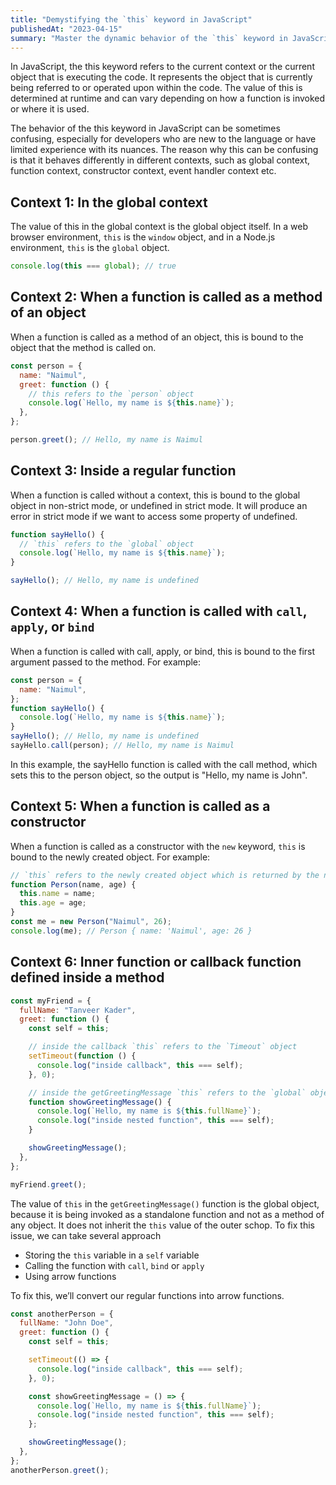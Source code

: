 ```yaml
---
title: "Demystifying the `this` keyword in JavaScript"
publishedAt: "2023-04-15"
summary: "Master the dynamic behavior of the `this` keyword in JavaScript. Gain a solid understanding of its behavior in different contexts, including global context, function context, object methods, constructors, and event handlers."
---
```


In JavaScript, the this keyword refers to the current context or the current object that is executing the code. It represents the object that is currently being referred to or operated upon within the code. The value of this is determined at runtime and can vary depending on how a function is invoked or where it is used.

The behavior of the this keyword in JavaScript can be sometimes confusing, especially for developers who are new to the language or have limited experience with its nuances. The reason why this can be confusing is that it behaves differently in different contexts, such as global context, function context, constructor context, event handler context etc.

## **Context 1: In the global context**

The value of this in the global context is the global object itself. In a web browser environment, `this` is the `window` object, and in a Node.js environment, `this` is the `global` object.

```jsx
console.log(this === global); // true
```

## **Context 2: When a function is called as a method of an object**

When a function is called as a method of an object, this is bound to the object that the method is called on.

```jsx
const person = {
  name: "Naimul",
  greet: function () {
    // this refers to the `person` object
    console.log(`Hello, my name is ${this.name}`);
  },
};

person.greet(); // Hello, my name is Naimul
```

## **Context 3: Inside a regular function**

When a function is called without a context, this is bound to the global object in non-strict mode, or undefined in strict mode. It will produce an error in strict mode if we want to access some property of undefined.

```jsx
function sayHello() {
  // `this` refers to the `global` object
  console.log(`Hello, my name is ${this.name}`);
}

sayHello(); // Hello, my name is undefined
```

## **Context 4: When a function is called with `call`, `apply`, or `bind`**

When a function is called with call, apply, or bind, this is bound to the first argument passed to the method. For example:

```jsx
const person = {
  name: "Naimul",
};
function sayHello() {
  console.log(`Hello, my name is ${this.name}`);
}
sayHello(); // Hello, my name is undefined
sayHello.call(person); // Hello, my name is Naimul
```

In this example, the sayHello function is called with the call method, which sets this to the person object, so the output is "Hello, my name is John".

## Context 5: **When a function is called as a constructor**

When a function is called as a constructor with the `new` keyword, `this` is bound to the newly created object. For example:

```jsx
// `this` refers to the newly created object which is returned by the new Person() call
function Person(name, age) {
  this.name = name;
  this.age = age;
}
const me = new Person("Naimul", 26);
console.log(me); // Person { name: 'Naimul', age: 26 }
```

## Context 6: Inner function or callback function defined inside a method

```jsx
const myFriend = {
  fullName: "Tanveer Kader",
  greet: function () {
    const self = this;

    // inside the callback `this` refers to the `Timeout` object
    setTimeout(function () {
      console.log("inside callback", this === self);
    }, 0);

    // inside the getGreetingMessage `this` refers to the `global` object
    function showGreetingMessage() {
      console.log(`Hello, my name is ${this.fullName}`);
      console.log("inside nested function", this === self);
    }

    showGreetingMessage();
  },
};

myFriend.greet();
```

The value of `this` in the `getGreetingMessage()` function is the global object, because it is being invoked as a standalone function and not as a method of any object. It does not inherit the `this` value of the outer schop. To fix this issue, we can take several approach

- Storing the `this` variable in a `self` variable
- Calling the function with `call`, `bind` or `apply`
- Using arrow functions

To fix this, we’ll convert our regular functions into arrow functions.

```jsx
const anotherPerson = {
  fullName: "John Doe",
  greet: function () {
    const self = this;

    setTimeout(() => {
      console.log("inside callback", this === self);
    }, 0);

    const showGreetingMessage = () => {
      console.log(`Hello, my name is ${this.fullName}`);
      console.log("inside nested function", this === self);
    };

    showGreetingMessage();
  },
};
anotherPerson.greet();
```
